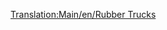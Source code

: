 [[Translation:Main/en/Rubber Trucks]]{{en/-}}{{hu/Navbox Közúti járművek}}
{{hu/Közúti járművek|name     = Balogh gumiszállító
  |img      = Balogh_Rubber_Truck.png
  |price    = £4,797 ($9,594) 
  |speed    = 30 mph (48 km/h)
  |annual   = £421 ($842)
  |designed = 1936
  |life     = 15
  |capacity = 17,000 liter [[Main/hu/Gumi|gumi]]
}}
{{hu/Közúti járművek|name     = Uhl gumiszállító
  |img      = Uhl_Rubber_Truck.png
  |price    = £6,027 ($12,054)
  |speed    = 55 mph (88 km/h)
  |annual   = £787 ($1,574)
  |designed = 1977
  |life     = 15
  |capacity = 19,000 liter [[Main/hu/Gumi|gumi]]
}}
{{hu/Közúti járművek|name     = RMT gumiszállító
  |img      = RMT_Rubber_Truck.png
  |price    = £6,437 ($12,874) 
  |speed    = 70 mph (112 km/h)
  |annual   = £1,125 ($2,250)
  |designed = 2011
  |life     = 15
  |capacity = 22,000 liter [[Main/hu/Gumi|gumi]]
}}